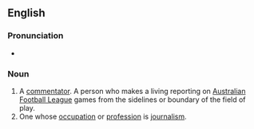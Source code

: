 {{wikipedia}}

==English==

===Pronunciation===
*

===Noun===
{{en-noun}}

# A [[commentator]].  A person who makes a living reporting on [[Australian rules football|Australian Football League]] games from the sidelines or boundary of the field of play.
# One whose [[occupation]] or [[profession]] is [[journalism]].